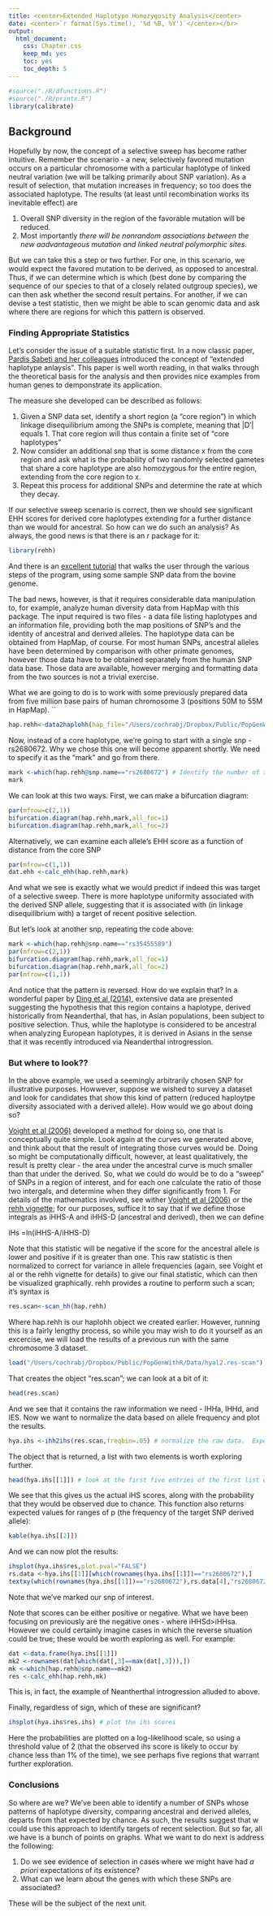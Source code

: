 ```yaml
---
title: <center>Extended Haplotype Homozygosity Analysis</center>
date: <center>`r format(Sys.time(), '%d %B, %Y')`</center></br>
output:
  html_document:
    css: Chapter.css
    keep_md: yes
    toc: yes
    toc_depth: 5
---
```


```r

#source("./R/dfunctions.R")
#source("./R/printx.R")
library(calibrate)

```
## Background

Hopefully by now, the concept of a selective sweep has become rather intuitive.  Remember the scenario - a new, selectively favored mutation occurs on a particular chromosome with a particular haplotype of linked neutral variation (we will be talking primarily about SNP variation).  As a result of selection, that mutation increases in frequency; so too does the associated haplotype.  The results (at least until recombination works its inevitable effect) are

1.  Overall SNP diversity in the region of the favorable mutation will be reduced.
2.  Most importantly *there will be nonrandom associations between the new aadvantageous mutation and linked neutral polymorphic sites.*

But we can take this a step or two further.  For one, in this scenario, we would expect the favored mutation to be derived, as opposed to ancestral.   Thus, if we can determine which is which (best done by comparing the sequence of our species to that of a closely related outgroup species), we can then ask whether the second result pertains.  For another, if we can devise a test statistic, then we might be able to scan genomic data and ask where there are regions for which this pattern is observed.

### Finding Appropriate Statistics

Let's consider the issue of a suitable statistic first.  In a now classic paper, [Pardis Sabeti and her colleagues](https://dl.dropboxusercontent.com/u/9752688/ZOO%20422P/Readings/Sabeti/Original%20EHH%20Paper.pdf) introduced the concept of "extended haplotype anlaysis".  This paper is well worth reading, in that walks through the theoretical basis for the analysis and then provides nice examples from human genes to demponstrate its application.

The measure she developed can be described as follows:

1.  Given a SNP data set, identify a short region (a "core region") in which linkage disequilibrium among the SNPs is complete, meaning that |D'| equals 1.  That core region will thus contain a finite set of "core haplotypes"
2.  Now consider an additional snp that is some distance x from the core region and ask what is the probability of two randomly selected gametes that share a core haplotype are also homozygous for the entire region, extending from the core region to x.
3.  Repeat this process for additional SNPs and determine the rate at which they decay.

If our selective sweep scenario is correct, then we should see significant EHH scores for derived core haplotypes extending for a further distance than we would for ancestral.  So how can we do such an analysis?  As always, the good news is that there is an r package for it:

```r
library(rehh)
```
And there  is an [excellent tutorial](http://bioinformatics.oxfordjournals.org/content/suppl/2012/03/11/bts115.DC1/rehh_tutorial.pdf) that walks the user through the various steps of the program, using some sample SNP data from the bovine genome.

The bad news, however, is that it requires considerable data manipulation to, for example, analyze human diversity data from HapMap with this package.  The input required is two files - a data file listing haplotypes and an information file, providing both the map positions of SNP's and the identity of ancestral and derived alleles.  The haplotype data can be obtained from HapMap, of course.   For most human SNPs, ancestral alleles have been determined by comparison with other primate genomes, however those data have to be obtained separately from the human SNP data base.  Those data are available, however merging and formatting data from the two sources is not a trivial exercise. 

What we are going to do is to work with some previously prepared data from five million base pairs of human chromosome 3 (positions 50M to 55M in HapMap).
``
```r

hap.rehh<-data2haplohh(hap_file="/Users/cochrabj/Dropbox/Public/PopGenWithR/Data/hyal2.hap",map_file="/Users/cochrabj/Dropbox/Public/PopGenWithR/Data/hyal2.map",chr.name=3) # read in the data and put it into a usable object

```
Now, instead of a core haplotype, we're going to start with a single snp - rs2680672.  Why we chose this one will become apparent shortly.  We need to specify it as the "mark" and go from there.
```r
mark <-which(hap.rehh@snp.name=="rs2680672") # Identify the number of the core SNP in the data set
mark
```
We can look at this two ways.  First, we can make a bifurcation diagram:
```r
par(mfrow=c(2,1))
bifurcation.diagram(hap.rehh,mark,all_foc=1)
bifurcation.diagram(hap.rehh,mark,all_foc=2)
```
Alternatively, we can examine each allele's EHH score as a function of distance from the core SNP
```r
par(mfrow=c(1,1))
dat.ehh <-calc_ehh(hap.rehh,mark)
```

And what we see is exactly what we would predict if indeed this was target of a selective sweep.  There is more haplotype uniformity associated with the derived SNP allele, suggesting that it is associated with (in linkage disequilibrium with) a target of recent positive selection.

But let's look at another snp, repeating the code above:

```r
mark <-which(hap.rehh@snp.name=="rs35455589")
par(mfrow=c(2,1))
bifurcation.diagram(hap.rehh,mark,all_foc=1)
bifurcation.diagram(hap.rehh,mark,all_foc=2)
par(mfrow=c(1,1))
```

And notice that the pattern is reversed.  How do we explain that?  In a wonderful paper by [Ding et al (2014)](http://mbe.oxfordjournals.org/content/31/3/683.full), extensive data are presented suggesting the hypothesis that this region contains a haplotype, derived historically from Neanderthal, that has, in Asian populations, been subject to positive selection.  Thus, while the haplotype is considered to be ancestral when analyzing European haplotypes, it is derived in Asians in the sense that it was recently introduced via Neanderthal introgression.

### But where to look??

In the above example, we used a seemingly arbitrarily chosen SNP for illustrative purposes.  Howwever, suppose we wished to survey a dataset and look for candidates that show this kind of pattern (reduced haploytpe diversity associated with a derived allele).  How would we go about doing so?

[Voight et al (2006)](http://www.plosbiology.org/article/info%3Adoi%2F10.1371%2Fjournal.pbio.0040072#pbio-0040072-g007) 
developed a method for doing so, one that is conceptually quite simple.  Look again at the curves we generated above, and think about that the result of integrating those curves would be.  Doing so might be computationally difficult, however, at least qualitatively, the result is pretty clear - the area under the ancestral curve is much smaller  than that under the derived.  So, what we could do would be to do a "sweep" of SNPs in a region of interest, and for each one calculate the ratio of those two intergals, and determine when they differ significantly from 1.  For details of the mathematics involved, see wither [Voight et al (2006)](http://www.plosbiology.org/article/info%3Adoi%2F10.1371%2Fjournal.pbio.0040072#pbio-0040072-g007) or the [rehh vignette](http://bioinformatics.oxfordjournals.org/content/suppl/2012/03/11/bts115.DC1/rehh_tutorial.pdf); for our purposes, suffice it to say that if we define those integrals as iHHS-A and iHHS-D (ancestral and derived), then we can define

iHs =ln(iHHS-A/iHHS-D)

Note that this statistic will be negative if the score for the ancestral allele is lower and positive if it is greater than one.  This raw statistic is then normalized to correct for variance in allele frequencies (again, see Voight et al or the rehh vignette for details) to give our final statistic, which can then be visualized graphically.  rehh provides a routine to perform such a scan; it's syntax is

```r
res.scan<-scan_hh(hap.rehh)
```

Where hap.rehh is our haplohh object we created earlier.  However, running this is a fairly lengthy process, so while you may wish to do it yourself as an excercise, we will load the results of a previous run with the same chromosome 3 dataset.

```r
load("/Users/cochrabj/Dropbox/Public/PopGenWithR/Data/hyal2.res-scan")

```
That creates the object "res.scan"; we can look at a bit of it:
```r
head(res.scan)
```
And we see that it contains the raw information we need - IHHa, IHHd, and IES.  Now we want to normalize the data based on allele frequency and plot the results.

```r
hya.ihs <-ihh2ihs(res.scan,freqbin=.05) # normalize the raw data.  Expectations are calculated based on binned frequencies
```
The object that is returned, a list with two elements is worth exploring further.  
```r
head(hya.ihs[[1]]) # look at the first five entries of the first list element
```
We see that this gives us the actual iHS scores, along with the probability that they would be observed due to chance.  This function also returns expected values for ranges of p (the frequency of the target SNP derived allele):

```r
kable(hya.ihs[[2]])
```

And we can now plot the results:

```r
ihsplot(hya.ihs$res,plot.pval="FALSE")
rs.data <-hya.ihs[[1]][which(rownames(hya.ihs[[1]])=="rs2680672"),]
textxy(which(rownames(hya.ihs[[1]])=="rs2680672"),rs.data[4],"rs2680672",cex=.8,col="red")

```
Note that we've marked our snp of interest.

Note that scores can be either positive or negative.  What we have been focusing on previously are the negative ones - where iHHSd>iHHsa.  However we could certainly imagine cases in which the reverse situation could be true; these would be worth exploring as well.  For example:

```r
dat <-data.frame(hya.ihs[[1]])
mk2 <-rownames(dat[which(dat[,3]==max(dat[,3])),])
mk <-which(hap.rehh@snp.name==mk2)
res <-calc_ehh(hap.rehh,mk)
```

This is, in fact, the example of Neantherthal introgression alluded to above.

Finally, regardless of sign, which of these are significant?
```r

ihsplot(hya.ihs$res.ihs) # plot the ihs scores
```
Here the probabilities are plotted on a log-likelihood scale, so using a threshold value of 2 (that the observed ihs score is likely to occur by chance less than 1% of the time), we see perhaps five regions that warrant further exploration.

###  Conclusions

So where are we?  We've been able to identify a number of SNPs whose patterns of haplotype diversity, comparing ancestral and derived alleles, departs from that expected by chance. As such, the results suggest that w could use this approach to identify targets of recent selection.  But so far, all we have is a bunch of points on graphs.  What we want to do next is address the following:

1.  Do we see evidence of selection in cases where we might have had *a priori* expectations of its existence?
1.  What can we learn about the genes with which these SNPs are associated?

These will be the subject of the next unit.


